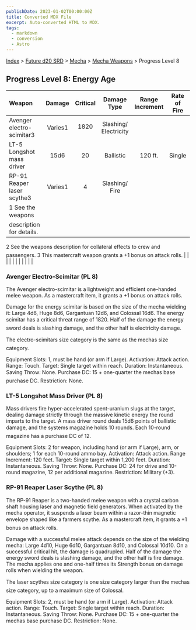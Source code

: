 ```yaml
---
publishDate: 2023-01-02T00:00:00Z
title: Converted MDX File
excerpt: Auto-converted HTML to MDX.
tags:
  - markdown
  - conversion
  - Astro
---
```






[Index](-index) > [Future d20 SRD](future-d20-srd-index) > [Mecha](future-d20-srd-mecha-index) > [Mecha Weapons](future-d20-srd-mecha-mecha-weapons-index) > Progress Level 8




## Progress Level 8: Energy Age


| Weapon | Damage | Critical | Damage Type | Range Increment | Rate of Fire | Magazine | Size | Weight | Purchase DC | Restriction |
| :-------- | :--------: | :----------: | :-------------: | :-----------------: | :--------------: | :----------: | :------: | :--------: | :-------------: | -------------: |
| Avenger electro-scimitar3 | Varies1 | 1820 | Slashing/ Electricity |  |  |  | Varies1 |  | Varies1 |  |
| LT-5 Longshot mass driver | 15d6 | 20 | Ballistic | 120 ft. | Single | 10 box | Huge | 90 lb. | 24 | Mil (+3) |
| RP-91 Reaper laser scythe3 | Varies1 | 4 | Slashing/ Fire |  |  |  | Varies1 |  | Varies1 |  |
| 1 See the weapons description for details.
2 See the weapons description for collateral effects to crew and passengers.
3 This mastercraft weapon grants a +1 bonus on attack rolls. |  |  |  |  |  |  |  |  |  |  |



### Avenger Electro-Scimitar (PL 8)


The Avenger electro-scimitar is a lightweight and efficient one-handed melee weapon. As a mastercraft item, it grants a +1 bonus on attack rolls.


Damage for the energy scimitar is based on the size of the mecha wielding it: Large 4d6, Huge 8d6, Gargantuan 12d6, and Colossal 16d6. The energy scimitar has a critical threat range of 1820. Half of the damage the energy sword deals is slashing damage, and the other half is electricity damage.


The electro-scimitars size category is the same as the mechas size category.



Equipment Slots: 1, must be hand (or arm if Large).
Activation: Attack action.
Range: Touch.
Target: Single target within reach.
Duration: Instantaneous.
Saving Throw: None.
Purchase DC: 15 + one-quarter the mechas base purchase DC.
Restriction: None.



### LT-5 Longshot Mass Driver (PL 8)


Mass drivers fire hyper-accelerated spent-uranium slugs at the target, dealing damage strictly through the massive kinetic energy the round imparts to the target. A mass driver round deals 15d6 points of ballistic damage, and the systems magazine holds 10 rounds. Each 10-round magazine has a purchase DC of 12.



Equipment Slots: 2 for weapon, including hand (or arm if Large), arm, or shoulders; 1 for each 10-round ammo bay.
Activation: Attack action.
Range Increment: 120 feet.
Target: Single target within 1,200 feet.
Duration: Instantaneous.
Saving Throw: None.
Purchase DC: 24 for drive and 10-round magazine, 12 per additional magazine.
Restriction: Military (+3).



### RP-91 Reaper Laser Scythe (PL 8)


The RP-91 Reaper is a two-handed melee weapon with a crystal carbon shaft housing laser and magnetic field generators. When activated by the mecha operator, it suspends a laser beam within a razor-thin magnetic envelope shaped like a farmers scythe. As a mastercraft item, it grants a +1 bonus on attack rolls.


Damage with a successful melee attack depends on the size of the wielding mecha: Large 4d10, Huge 6d10, Gargantuan 8d10, and Colossal 10d10. On a successful critical hit, the damage is quadrupled. Half of the damage the energy sword deals is slashing damage, and the other half is fire damage. The mecha applies one and one-half times its Strength bonus on damage rolls when wielding the weapon.


The laser scythes size category is one size category larger than the mechas size category, up to a maximum size of Colossal.



Equipment Slots: 2, must be hand (or arm if Large).
Activation: Attack action.
Range: Touch.
Target: Single target within reach.
Duration: Instantaneous.
Saving Throw: None.
Purchase DC: 15 + one-quarter the mechas base purchase DC.
Restriction: None.





